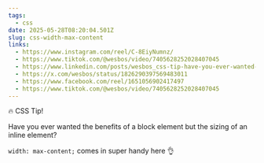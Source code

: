 ```yaml
---
tags:
  - css
date: 2025-05-28T08:20:04.501Z
slug: css-width-max-content
links:
  - https://www.instagram.com/reel/C-8EiyNumnz/
  - https://www.tiktok.com/@wesbos/video/7405628252028407045
  - https://www.linkedin.com/posts/wesbos_css-tip-have-you-ever-wanted-the-benefits-activity-7232057828469841922-k5zt/
  - https://x.com/wesbos/status/1826290397569483011
  - https://www.facebook.com/reel/1651056902417497
  - https://www.tiktok.com/@wesbos/video/7405628252028407045
---
```


🔥 CSS Tip!

Have you ever wanted the benefits of a block element but the sizing of an inline element?

`width: max-content;` comes in super handy here 👌

